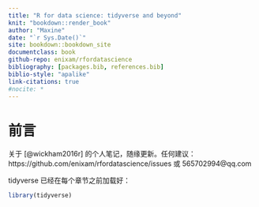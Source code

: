 ```yaml
---
title: "R for data science: tidyverse and beyond"
knit: "bookdown::render_book"
author: "Maxine"
date: "`r Sys.Date()`"
site: bookdown::bookdown_site
documentclass: book
github-repo: enixam/rfordatascience
bibliography: [packages.bib, references.bib]
biblio-style: "apalike"
link-citations: true
#nocite: * 
---
```



# 前言 {#preface .unnumbered}  

关于 [@wickham2016r] 的个人笔记，随缘更新。任何建议：https://github.com/enixam/rfordatascience/issues 或 565702994@qq.com  

tidyverse 已经在每个章节之前加载好： 

```r
library(tidyverse)
```

